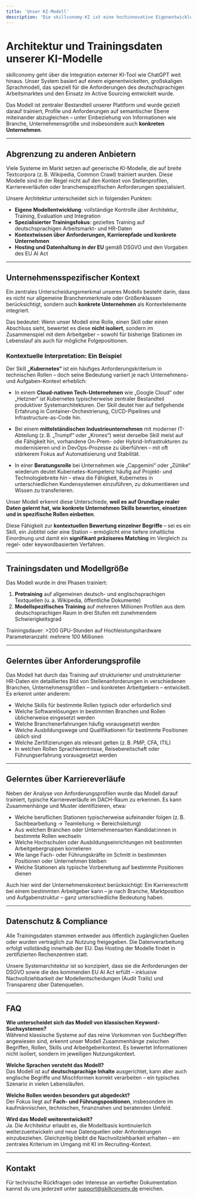 ```yaml
---
title: 'Unser KI-Modell'
description: 'Die skillconomy-KI ist eine hochinnovative Eigenentwicklung und grenzt sich deutlich von anderen Anbietern ab.'
---
```


# Architektur und Trainingsdaten unserer KI-Modelle

skillconomy geht über die Integration externer KI-Tool wie ChatGPT weit hinaus. Unser System basiert auf einem eigenentwickelten, großskaligen Sprachmodell, das speziell für die Anforderungen des deutschsprachigen Arbeitsmarktes und den Einsatz im Active Sourcing entwickelt wurde.

Das Modell ist zentraler Bestandteil unserer Plattform und wurde gezielt darauf trainiert, Profile und Anforderungen auf semantischer Ebene miteinander abzugleichen – unter Einbeziehung von Informationen wie Branche, Unternehmensgröße und insbesondere auch **konkreten Unternehmen**.

---

## Abgrenzung zu anderen Anbietern

Viele Systeme im Markt setzen auf generische KI-Modelle, die auf breite Textcorpora (z. B. Wikipedia, Common Crawl) trainiert wurden. Diese Modelle sind in der Regel nicht auf den Kontext von Stellenprofilen, Karriereverläufen oder branchenspezifischen Anforderungen spezialisiert.

Unsere Architektur unterscheidet sich in folgenden Punkten:

- **Eigene Modellentwicklung**: vollständige Kontrolle über Architektur, Training, Evaluation und Integration
- **Spezialisierter Trainingsfokus**: gezieltes Training auf deutschsprachigen Arbeitsmarkt- und HR-Daten
- **Kontextwissen über Anforderungen, Karrierepfade und konkrete Unternehmen**
- **Hosting und Datenhaltung in der EU** gemäß DSGVO und den Vorgaben des EU AI Act

---

## Unternehmensspezifischer Kontext

Ein zentrales Unterscheidungsmerkmal unseres Modells besteht darin, dass es nicht nur allgemeine Branchenmerkmale oder Größenklassen berücksichtigt, sondern auch **konkrete Unternehmen** als Kontextelemente integriert.

Das bedeutet: Wenn unser Modell eine Rolle, einen Skill oder einen Abschluss sieht, bewertet es diese **nicht isoliert**, sondern im Zusammenspiel mit dem Arbeitgeber – sowohl für bisherige Stationen im Lebenslauf als auch für mögliche Folgepositionen.

### Kontextuelle Interpretation: Ein Beispiel

Der Skill **„Kubernetes“** ist ein häufiges Anforderungskriterium in technischen Rollen – doch seine Bedeutung variiert je nach Unternehmens- und Aufgaben-Kontext erheblich:

- In einem **Cloud-nativen Tech-Unternehmen** wie „Google Cloud“ oder „Hetzner“ ist Kubernetes typischerweise zentraler Bestandteil produktiver Systemarchitekturen. Der Skill deutet hier auf tiefgehende Erfahrung in Container-Orchestrierung, CI/CD-Pipelines und Infrastructure-as-Code hin.
  
- Bei einem **mittelständischen Industrieunternehmen** mit moderner IT-Abteilung (z. B. „Trumpf“ oder „Krones“) weist derselbe Skill meist auf die Fähigkeit hin, vorhandene On-Prem- oder Hybrid-Infrastrukturen zu modernisieren und in DevOps-Prozesse zu überführen – mit oft stärkerem Fokus auf Automatisierung und Stabilität.

- In einer **Beratungsrolle** bei Unternehmen wie „Capgemini“ oder „Zühlke“ wiederum deutet Kubernetes-Kompetenz häufig auf Projekt- und Technologiebreite hin – etwa die Fähigkeit, Kubernetes in unterschiedlichen Kundensystemen einzuführen, zu dokumentieren und Wissen zu transferieren.

Unser Modell erkennt diese Unterschiede, **weil es auf Grundlage realer Daten gelernt hat, wie konkrete Unternehmen Skills bewerten, einsetzen und in spezifische Rollen einbetten**.

Diese Fähigkeit zur **kontextuellen Bewertung einzelner Begriffe** – sei es ein Skill, ein Jobtitel oder eine Station – ermöglicht eine tiefere inhaltliche Einordnung und damit ein **signifikant präziseres Matching** im Vergleich zu regel- oder keywordbasierten Verfahren.


---

## Trainingsdaten und Modellgröße

Das Modell wurde in drei Phasen trainiert:

1. **Pretraining** auf allgemeinen deutsch- und englischsprachigen Textquellen (u. a. Wikipedia, öffentliche Dokumente)
2. **Modellspezifisches Training** auf mehreren Millionen Profilen aus dem deutschsprachigen Raum in drei Stufen mit zunehmendem Schwierigkeitsgrad

Trainingsdauer: >200 GPU-Stunden auf Hochleistungshardware  
Parameteranzahl: mehrere 100 Millionen

---

## Gelerntes über Anforderungsprofile

Das Modell hat durch das Training auf strukturierter und unstrukturierter HR-Daten ein detailliertes Bild von Stellenanforderungen in verschiedenen Branchen, Unternehmensgrößen – und konkreten Arbeitgebern – entwickelt. Es erkennt unter anderem:

- Welche Skills für bestimmte Rollen typisch oder erforderlich sind
- Welche Softwarelösungen in bestimmten Branchen und Rollen üblicherweise eingesetzt werden
- Welche Branchenerfahrungen häufig vorausgesetzt werden
- Welche Ausbildungswege und Qualifikationen für bestimmte Positionen üblich sind
- Welche Zertifizierungen als relevant gelten (z. B. PMP, CFA, ITIL)
- In welchen Rollen Sprachkenntnisse, Reisebereitschaft oder Führungserfahrung vorausgesetzt werden

---

## Gelerntes über Karriereverläufe

Neben der Analyse von Anforderungsprofilen wurde das Modell darauf trainiert, typische Karriereverläufe im DACH-Raum zu erkennen. Es kann Zusammenhänge und Muster identifizieren, etwa:

- Welche beruflichen Stationen typischerweise aufeinander folgen (z. B. Sachbearbeitung → Teamleitung → Bereichsleitung)
- Aus welchen Branchen oder Unternehmensarten Kandidat:innen in bestimmte Rollen wechseln
- Welche Hochschulen oder Ausbildungseinrichtungen mit bestimmten Arbeitgebergruppen korrelieren
- Wie lange Fach- oder Führungskräfte im Schnitt in bestimmten Positionen oder Unternehmen bleiben
- Welche Stationen als typische Vorbereitung auf bestimmte Positionen dienen

Auch hier wird der Unternehmenskontext berücksichtigt: Ein Karriereschritt bei einem bestimmten Arbeitgeber kann – je nach Branche, Marktposition und Aufgabenstruktur – ganz unterschiedliche Bedeutung haben.

---

## Datenschutz & Compliance

Alle Trainingsdaten stammen entweder aus öffentlich zugänglichen Quellen oder wurden vertraglich zur Nutzung freigegeben. Die Datenverarbeitung erfolgt vollständig innerhalb der EU. Das Hosting der Modelle findet in zertifizierten Rechenzentren statt.

Unsere Systemarchitektur ist so konzipiert, dass sie die Anforderungen der DSGVO sowie die des kommenden EU AI Act erfüllt – inklusive Nachvollziehbarkeit der Modellentscheidungen (Audit Trails) und Transparenz über Datenquellen.

---

## FAQ

**Wie unterscheidet sich das Modell von klassischen Keyword-Suchsystemen?**  
Während klassische Systeme auf das reine Vorkommen von Suchbegriffen angewiesen sind, erkennt unser Modell Zusammenhänge zwischen Begriffen, Rollen, Skills und Arbeitgeberkontext. Es bewertet Informationen nicht isoliert, sondern im jeweiligen Nutzungskontext.

**Welche Sprachen versteht das Modell?**  
Das Modell ist auf **deutschsprachige Inhalte** ausgerichtet, kann aber auch englische Begriffe und Mischformen korrekt verarbeiten – ein typisches Szenario in vielen Lebensläufen.

**Welche Rollen werden besonders gut abgedeckt?**  
Der Fokus liegt auf **Fach- und Führungspositionen**, insbesondere im kaufmännischen, technischen, finanznahen und beratenden Umfeld.

**Wird das Modell weiterentwickelt?**  
Ja. Die Architektur erlaubt es, die Modellbasis kontinuierlich weiterzuentwickeln und neue Datenquellen oder Anforderungen einzubeziehen. Gleichzeitig bleibt die Nachvollziehbarkeit erhalten – ein zentrales Kriterium im Umgang mit KI im Recruiting-Kontext.

---

## Kontakt

Für technische Rückfragen oder Interesse an vertiefter Dokumentation kannst du uns jederzeit unter [support@skillconomy.de](mailto:support@skillconomy.de) erreichen.

